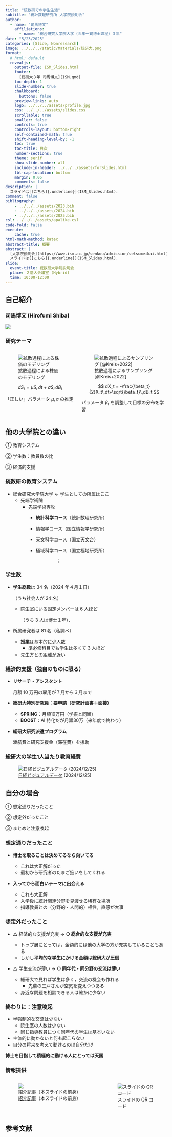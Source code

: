 ```yaml
---
title: "統数研での学生生活"
subtitle: "統計数理研究所 大学院説明会"
author:
  - name: "司馬博文"
    affiliations: 
      - name: "総合研究大学院大学（５年一貫博士課程）３年"
date: "5/23/2025"
categories: [Slide, Nonresearch]
image: ../../../static/Materials/総研大.png
format:
  # html: default
  revealjs: 
    output-file: ISM_Slides.html
    footer: |
      [総研大３年 司馬博文](ISM.qmd)
    toc-depth: 1
    slide-number: true
    chalkboard: 
      buttons: false
    preview-links: auto
    logo: ../../../assets/profile.jpg
    css: ../../../assets/slides.css
    scrollable: true
    smaller: false
    controls: true
    controls-layout: bottom-right
    self-contained-math: true
    shift-heading-level-by: -1
    toc: true
    toc-title: 目次
    number-sections: true
    theme: serif
    show-slide-number: all
    include-in-header: ../../../assets/forSlides.html
    tbl-cap-location: bottom
    margin: 0.05
    comments: false
description: |
  スライドは[[こちら]{.underline}](ISM_Slides.html)．
comment: false
bibliography: 
    - ../../../assets/2023.bib
    - ../../../assets/2024.bib
    - ../../../assets/2025.bib
csl: ../../../assets/apalike.csl
code-fold: false
execute:
    cache: true
html-math-method: katex
abstract-title: 概要
abstract: |
  [大学院説明会](https://www.ism.ac.jp/senkou/admission/setsumeikai.html)資料．
  スライドは[[こちら]{.underline}](ISM_Slides.html)．
slide:
  event-title: 統数研大学院説明会
  place: ２階大会議室 (Hybrid)
  time: 10:00-12:00
---
```


## 自己紹介

### 司馬博文 (Hirofumi Shiba)

![](ISM/ISM.001.png)

### 研究テーマ {.smaller}

:::: {.columns}
::: {.column width="45%"}
::: {.callout-note title="確率過程[**の**]{.color-blue}統計解析（学部）" icon="false"}

![拡散過程による株価のモデリング](ISM/gbm_simulation.gif)

$$
dS_t=\mu S_t\,dt+\sigma S_t\,dB_t
$$

「正しい」パラメータ $\mu,\sigma$ の推定

:::
:::

::: {.column width="55%"}
::: {.callout-important title="確率過程[**による**]{.color-red}統計解析（大学院）" icon="false"}

![拡散過程によるサンプリング [@Kreis+2022]](ISM/DD.png)

$$
dX_t = -\frac{\beta_t}{2}X_t\,dt+\sqrt{\beta_t}\,dB_t
$$

パラメータ $\beta_t$ を調整して目標の分布を学習
:::
:::
::::

## 他の大学院との違い

① 教育システム

② 学生数：教員数の比

③ 経済的支援

### 統数研の教育システム

* 総合研究大学院大学 [← 学生としての所属はここ]{.color-minty}
  * 先端学術院
    * 先端学術専攻
      * [**統計科学コース**]{.color-unite}（統計数理研究所）
      * 情報学コース（国立情報学研究所）
      * 天文科学コース（国立天文台）
      * 極域科学コース（国立極地研究所）

        $\qquad\qquad\vdots$

### 学生数

* [**学生総数**]{.color-unite}は $34$ 名（2024 年４月１日）
  
  （うち社会人が $24$ 名）
  * 院生室にいる固定メンバーは $6$ 人ほど
  
    （うち $3$ 人は博士１年）．
* 所属研究者は $81$ 名（私調べ）
  * [**授業**]{.color-unite}は基本的に少人数
    * 準必修科目でも学生は多くて $3$ 人ほど
  * 先生方との距離が近い

### 経済的支援（独自のものに限る）

* [**リサーチ・アシスタント**]{.color-minty}

  月額 10 万円の雇用が７月から３月まで
* [**総研大特別研究員：要申請（研究計画書＋面接）**]{.color-minty}
  * [**SPRING**]{.color-unite}：月額19万円（学振と同額）
  * [**BOOST**]{.color-unite}：AI 特化だが月額30万（来年度で終わり）
* [**総研大研究派遣プログラム**]{.color-minty}
  
  渡航費と研究支援金（滞在費）を援助

### 総研大の学生1人当たり教育経費

![[日経ビジュアルデータ](https://vdata.nikkei.com/newsgraphics/national-universities-finance/) (2024/12/25)](ISM/3.png)

## 自分の場合

① 想定通りだったこと

② 想定外だったこと

③ まとめと注意喚起

### 想定通りだったこと

* [**博士を取ることは決めてるなら向いてる**]{.color-minty}

  * これは大正解だった
  * 最初から研究者のたまご扱いをしてくれる

* [**入ってから面白いテーマに出会える**]{.color-minty}

  * これも大正解
  * 入学後に統計関連分野を見渡せる稀有な場所
  * 指導教員との（分野的・人間的）相性，直感が大事

### 想定外だったこと

* △ 経済的な支援が充実 → [**○ 総合的な支援が充実**]{.color-minty}


  * トップ層にとっては，金額的には他の大学の方が充実していることもある
  * しかし[**平均的な学生にかける金額は総研大が圧倒**]{.color-unite}

* △ 学生交流が薄い → [**○ 同年代・同分野の交流は薄い**]{.color-minty}

  * 総研大で見れば学生は多く，交流の機会も作れる
    * 先輩の三戸さんが空気を変えつつある
  * 身近な問題を相談できる人は確かに少ない

### 終わりに：注意喚起

  * 半強制的な交流は[少ない]{.color-unite}
    * 院生室の人数は[少ない]{.color-unite}
    * 同じ指導教員につく同年代の学生は基本[いない]{.color-unite}
  * 主体的に動かないと何も起こらない
  * 自分の将来を考えて動けるのは自分だけ

[**博士を目指して積極的に動ける人にとっては天国**]{.color-minty}

### 情報提供

:::: {.columns}
::: {.column width="60%"}

![[紹介記事](https://162348.github.io/posts/2024/Life/SOKENDAI.html)（本スライドの前身）](ISM/4.png)

:::

::: {.column width="40%"}

![スライドの QR コード](ISM/QR_109714.png)

:::
::::

## 参考文献 {.unnumbered .unlisted}
